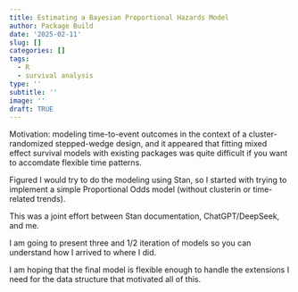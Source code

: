 ```yaml
---
title: Estimating a Bayesian Proportional Hazards Model
author: Package Build
date: '2025-02-11'
slug: []
categories: []
tags:
  - R
  - survival analysis
type: ''
subtitle: ''
image: ''
draft: TRUE
---
```


Motivation: modeling time-to-event outcomes in the context of a cluster-randomized stepped-wedge design, and it appeared that fitting mixed effect survival models with existing packages was quite difficult if you want to accomdate flexible time patterns.

Figured I would try to do the modeling using Stan, so I started with trying to implement a simple Proportional Odds model (without clusterin or time-related trends). 

This was a joint effort between Stan documentation, ChatGPT/DeepSeek, and me.

I am going to present three and 1/2 iteration of models so you can understand how I arrived to where I did.

I am hoping that the final model is flexible enough to handle the extensions I need for the data structure that motivated all of this.


